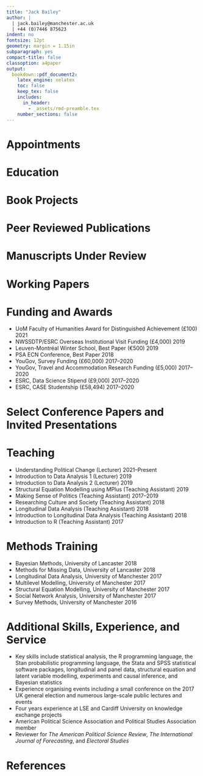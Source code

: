 ```yaml
---
title: "Jack Bailey"
author: |
  | jack.bailey@manchester.ac.uk
  | +44 (0)7446 875623
indent: no
fontsize: 12pt
geometry: margin = 1.15in
subparagraph: yes
compact-title: false
classoption: a4paper
output: 
  bookdown::pdf_document2: 
    latex_engine: xelatex
    toc: false
    keep_tex: false
    includes:
      in_header:
        - _assets/rmd-preamble.tex
    number_sections: false
---
```


# Appointments

\begin{minipage}[t]{\linewidth}
\textbf{Lecturer in Quantitative Politics} \hfill 2023--Present\\
\emph{The University of Manchester}\\
\end{minipage}

\begin{minipage}[t]{\linewidth}
\textbf{Research Associate on the British Election Study} \hfill 2020--2023\\
\emph{The University of Manchester}\\
\end{minipage}

\begin{minipage}[t]{\linewidth}
\textbf{Visiting Fellow} \hfill Sept--Dec 2019\\
\emph{The University of Texas at Austin}
\end{minipage}


# Education

\begin{minipage}[t]{\linewidth}
\textbf{PhD Politics} \hfill 2017--2022\\
\emph{The University of Manchester}\\
\end{minipage}

\begin{minipage}[t]{\linewidth}
\textbf{PGDip Social Research Methods and Statistics} \hfill 2016--2017\\
\emph{The University of Manchester}\\
\end{minipage}

\begin{minipage}[t]{\linewidth}
\textbf{MA Politics} \hfill 2011--2012 \\
\emph{The University of Sheffield}\\
\end{minipage}

\begin{minipage}[t]{\linewidth}
\textbf{BA (Hons.) Business Management} \hfill 2008--2011 \\
\emph{The University of Sheffield}
\end{minipage}


# Book Projects

\begin{minipage}[t]{\linewidth}
Fieldhouse, E.; Green, J.; Evans. G.; Mellon, J.; Prosser, C.; and Bailey, J. (2024). \emph{Electoral Realignment}. Under contract at Oxford University Press\\
\end{minipage}

# Peer Reviewed Publications

\begin{minipage}[t]{\linewidth}
Fieldhouse, E. and Bailey, J. (2023). A New Electoral Map? Brexit, Realignment and the Changing Geography of Party Support in England. \emph{Political Geography}. Available at: https://doi.org/10.1016/j.polgeo.2023.102862.\\
\end{minipage}

\begin{minipage}[t]{\linewidth}
Bailey, J. (2021). Political Surveys Bias Self-Reported Economic Perceptions. \emph{Public Opinion Quarterly}. Available at: https://doi.org/10.33774/apsa-2021-13lpq.\\
\end{minipage}

\begin{minipage}[t]{\linewidth}
Mellon, J.; Bailey, J. \& Prosser, C. (2021). How Do Coronavirus Attitudes Fit into Britain's Ideological Landscape? \emph{Parliamentary Affairs}. Available at: https://doi.org/10.1093/pa/gsab030.\\
\end{minipage}

\begin{minipage}[t]{\linewidth}
Fieldhouse, E.; Cutts, D. \& Bailey, J. (2020). Who cares if you vote? Partisan pressure and social norms of voting. \emph{Political Behavior}. Available at: https://doi.org/10.1007/s11109-020-09661-y.\\
\end{minipage}

\begin{minipage}[t]{\linewidth}
Bailey, J. (2019). The fact remains: Party ID moderates how voters respond to economic change. \emph{Electoral Studies}, 61(102071). Available at: https://doi.org/10.1016/j.electstud.2019.102071.\\
\end{minipage}

# Manuscripts Under Review

<!-- \begin{minipage}[t]{\linewidth} -->
<!-- Bailey, J.; Pack, M.; and Mansillo, L. PollBasePro: Daily Estimates of Aggregate Voting Intention in Britain from 1955 to the Present Day. Under review at \emph{Electoral Studies}. Available at: https://doi.org/10.33774/apsa-2021-2hbgw-v2\\ -->
<!-- \end{minipage} -->

\begin{minipage}[t]{\linewidth}
Bailey, J. Common Retrospective Economic Perception Items Show Good Test-Retest Reliability. Under review at \emph{The Journal of Elections, Public Opinion, and Parties}. Under review at \emph{Research \& Politics}. Available at: https://doi.org/10.33774/apsa-2022-nhhsv-v2\\
\end{minipage}

# Working Papers

\begin{minipage}[t]{\linewidth}
Mellon, J., Bailey, J., Scott, R., Breckwoldt, J., \& Miori, M. Do LLMs know what the Most Important Issue is? Using Large Language Models to Code Open-Text Social Survey Responses At Scale. Available at: https://ssrn.com/abstract=4310154\\
\end{minipage}

\begin{minipage}[t]{\linewidth}
Fieldhouse, E., Bailey, J., \& Prosser, C. Campaign Slogans, Political Identities, and Emotional Responses.
\end{minipage}

\begin{minipage}[t]{\linewidth}
Bailey, J. What's the Half-Life of the Economic Vote? (About a Year and a Half). Available at: https://doi.org/10.33774/apsa-2021-kdrwl-v3\\
\end{minipage}

<!-- \begin{minipage}[t]{\linewidth} -->
<!-- Bailey, J.; Sanders, A.; Barclay, A. \& McDonnell A. Voting at the Intersection of Sexuality and Gender.\\ -->
<!-- \end{minipage} -->

# Funding and Awards

* UoM Faculty of Humanities Award for Distinguished Achievement (£100) \hfill 2021
* NWSSDTP/ESRC Overseas Institutional Visit Funding (£4,000) \hfill 2019
* Leuven-Montréal Winter School, Best Paper (€500) \hfill 2019
* PSA ECN Conference, Best Paper \hfill 2018
* YouGov, Survey Funding (£60,000) \hfill 2017--2020
* YouGov, Travel and Accommodation Research Funding (£5,000) \hfill 2017--2020
* ESRC, Data Science Stipend (£9,000) \hfill 2017--2020
* ESRC, CASE Studentship (£58,494) \hfill 2017--2020


# Select Conference Papers and Invited Presentations

\begin{minipage}[t]{\linewidth}
\textbf{What's the Half-Life of the Economic Vote? (About a Year and a Half)} \hfill Mar. 2023 \\
\emph{DPIR Politics Colloquium, Oxford University}\\
\end{minipage}

\begin{minipage}[t]{\linewidth}
\textbf{What's the Half-Life of the Economic Vote? (About a Year and a Half)} \hfill Apr. 2021 \\
\emph{Midwest Political Science Assocation Conference, 2021}\\
\end{minipage}

\begin{minipage}[t]{\linewidth}
\textbf{What's the Half-Life of the Economic Vote? (About a Year and a Half)} \hfill Oct. 2020 \\
\emph{Political Behaviour Colloquium, European University Institute}\\
\end{minipage}

\begin{minipage}[t]{\linewidth}
\textbf{Voting at the Intersection of Sexuality and Gender} \hfill Oct. 2020 \\
\emph{Queer Politics at Princeton, Princeton University}\\
\end{minipage}

\begin{minipage}[t]{\linewidth}
\textbf{Causal Inference for Ordinal Outcome Variables} \hfill 2020 \\
\emph{PSA Political Methodology Conference}\\
\end{minipage}

\begin{minipage}[t]{\linewidth}
\textbf{The Behaviour of Gay, Lesbian, and Bisexual Voters in Britain} \hfill 2019 \\
\emph{American Political Science Association Conference}\\
\end{minipage}

\begin{minipage}[t]{\linewidth}
\textbf{The Behaviour of Gay, Lesbian, and Bisexual Voters in Britain} \hfill 2019 \\
\emph{Political Studies Association Conference}\\
\end{minipage}

\begin{minipage}[t]{\linewidth}
\textbf{Imperfect Perceptions: How Latent Confounding Explains the Economic Vote} \hfill 2019 \\
\emph{Leuven-Montréal Winter School on Elections}\\
\end{minipage}

\begin{minipage}[t]{\linewidth}
\textbf{Party ID Moderates How Voters Respond to Economic Change} \hfill 2019 \\
\emph{Political Studies Association Conference}\\
\end{minipage}

\begin{minipage}[t]{\linewidth}
\textbf{Structural Equation Modelling for Political Research} \hfill 2018 \\
\emph{PSA Political Psychology Conference}\\
\end{minipage}

\begin{minipage}[t]{\linewidth}
\textbf{Competing Competence: A New Model of the Economic Vote} \hfill 2018 \\
\emph{Elections, Public Opinion, and Parties Conference}\\
\end{minipage}

<!-- \begin{minipage}[t]{\linewidth} -->
<!-- \textbf{Affective Asymmetry: Party ID Moderates Voters’ Responsiveness to Economic Change} \hfill 2018 \\ -->
<!-- \emph{Political Studies Association Early Careers Network Conference} -->
<!-- \end{minipage} -->


# Teaching

* Understanding Political Change (Lecturer) \hfill 2021--Present
* Introduction to Data Analysis 1 (Lecturer) \hfill 2019
* Introduction to Data Analysis 2 (Lecturer) \hfill 2019
* Structural Equation Modelling using MPlus (Teaching Assistant) \hfill 2019
* Making Sense of Politics (Teaching Assistant) \hfill 2017--2019
* Researching Culture and Society (Teaching Assistant) \hfill 2018
* Longitudinal Data Analysis (Teaching Assistant) \hfill 2018
* Introduction to Longitudinal Data Analysis (Teaching Assistant) \hfill 2018
* Introduction to R (Teaching Assistant) \hfill 2017


# Methods Training

* Bayesian Methods, University of Lancaster \hfill 2018
* Methods for Missing Data, University of Lancaster \hfill 2018
* Longitudinal Data Analysis, University of Manchester \hfill 2017
* Multilevel Modelling, University of Manchester \hfill 2017
* Structural Equation Modelling, University of Manchester \hfill 2017
* Social Network Analysis, University of Manchester \hfill 2017
* Survey Methods, University of Manchester \hfill 2016


# Additional Skills, Experience, and Service

* Key skills include statistical analysis, the R programming language, the Stan probabilistic programming language, the Stata and SPSS statistical software packages, longitudinal and panel data, structural equation and latent variable modelling, experiments and causal inference, and Bayesian statistics
* Experience organising events including a small conference on the 2017 UK general election and numerous large-scale public lectures and events
* Four years experience at LSE and Cardiff University on knowledge exchange projects
* American Political Science Association and Political Studies Association member
* Reviewer for *The American Political Science Review*, *The International Journal of Forecasting*, and *Electoral Studies*


# References

\begin{minipage}[t]{0.45\linewidth}
\textbf{Prof. Edward Fieldhouse}\\
Professor of Social and Political Science,\\
University of Manchester\\
\emph{ed.fieldhouse@manchester.ac.uk}
\end{minipage}
\hfill
\begin{minipage}[t]{0.45\linewidth}
\textbf{Dr. Jonathan Mellon}\\
Assistant Professor,\\
US Military Academy West Point\\
\emph{jonathan.mellon@westpoint.edu}
\end{minipage}

\vspace{.5cm}

\begin{minipage}[t]{0.45\linewidth}
\textbf{Prof. Geoffrey Evans}\\
Professor of the Sociology of Politics,\\
The University of Oxford\\
\emph{geoffrey.evans@nuffield.ox.ac.uk}
\end{minipage}
\hfill
\begin{minipage}[t]{0.45\linewidth}
\textbf{Prof. Jane Green}\\
Professor of Political Science,\\
The University of Oxford\\
\emph{jane.green@nuffield.ox.ac.uk}
\end{minipage}